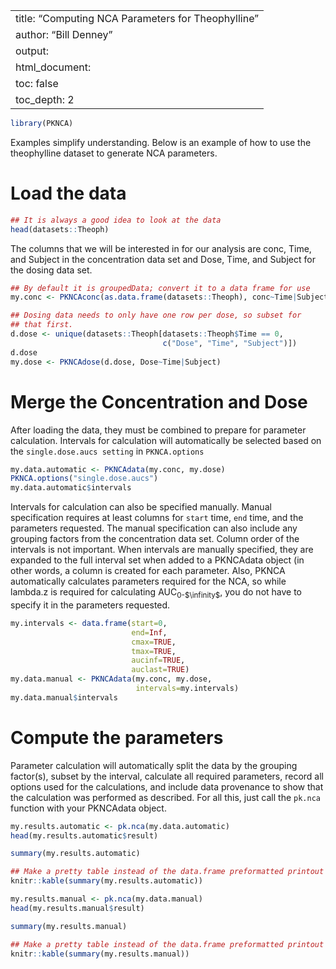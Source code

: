 <!--
%\VignetteEngine{knitr::rmarkdown}
%\VignetteIndexEntry{Introduction to PKNCA and Usage Instructions}
-->
---
title: "Computing NCA Parameters for Theophylline"
author: "Bill Denney"
output:
  html_document:
    toc: false
    toc_depth: 2
---

```{r setup, echo=FALSE, include=FALSE}
library(PKNCA)
```

Examples simplify understanding.  Below is an example of how to use the theophylline dataset to generate NCA parameters.

# Load the data

```{r showtheoph}
## It is always a good idea to look at the data
head(datasets::Theoph)
```

The columns that we will be interested in for our analysis are conc, Time, and Subject in the concentration data set and Dose, Time, and Subject for the dosing data set.

```{r setupconcdose}
## By default it is groupedData; convert it to a data frame for use
my.conc <- PKNCAconc(as.data.frame(datasets::Theoph), conc~Time|Subject)

## Dosing data needs to only have one row per dose, so subset for
## that first.
d.dose <- unique(datasets::Theoph[datasets::Theoph$Time == 0,
                                  c("Dose", "Time", "Subject")])
d.dose
my.dose <- PKNCAdose(d.dose, Dose~Time|Subject)
```

# Merge the Concentration and Dose

After loading the data, they must be combined to prepare for parameter calculation.  Intervals for calculation will automatically be selected based on the `single.dose.aucs setting` in `PKNCA.options`

```{r autointervals}
my.data.automatic <- PKNCAdata(my.conc, my.dose)
PKNCA.options("single.dose.aucs")
my.data.automatic$intervals
```

Intervals for calculation can also be specified manually.  Manual specification requires at least columns for `start` time, `end` time, and the parameters requested.  The manual specification can also include any grouping factors from the concentration data set.  Column order of the intervals is not important.  When intervals are manually specified, they are expanded to the full interval set when added to a PKNCAdata object (in other words, a column is created for each parameter.  Also, PKNCA automatically calculates parameters required for the NCA, so while lambda.z is required for calculating AUC~0-$\infinity$~, you do not have to specify it in the parameters requested.

```{r manualintervals}
my.intervals <- data.frame(start=0,
                           end=Inf,
                           cmax=TRUE,
                           tmax=TRUE,
                           aucinf=TRUE,
                           auclast=TRUE)
my.data.manual <- PKNCAdata(my.conc, my.dose,
                            intervals=my.intervals)
my.data.manual$intervals
```

# Compute the parameters

Parameter calculation will automatically split the data by the grouping factor(s), subset by the interval, calculate all required parameters, record all options used for the calculations, and include data provenance to show that the calculation was performed as described.  For all this, just call the `pk.nca` function with your PKNCAdata object.

```{r calculationauto}
my.results.automatic <- pk.nca(my.data.automatic)
head(my.results.automatic$result)
```
```{r calculationautoshow, eval=FALSE}
summary(my.results.automatic)
```
```{r calculationautoshowpretty, echo=FALSE}
## Make a pretty table instead of the data.frame preformatted printout
knitr::kable(summary(my.results.automatic))
```

```{r calculationmanual}
my.results.manual <- pk.nca(my.data.manual)
head(my.results.manual$result)
```
```{r calculationmanualshow, eval=FALSE}
summary(my.results.manual)
```
```{r calculationmanualshowpretty, echo=FALSE}
## Make a pretty table instead of the data.frame preformatted printout
knitr::kable(summary(my.results.manual))
```

